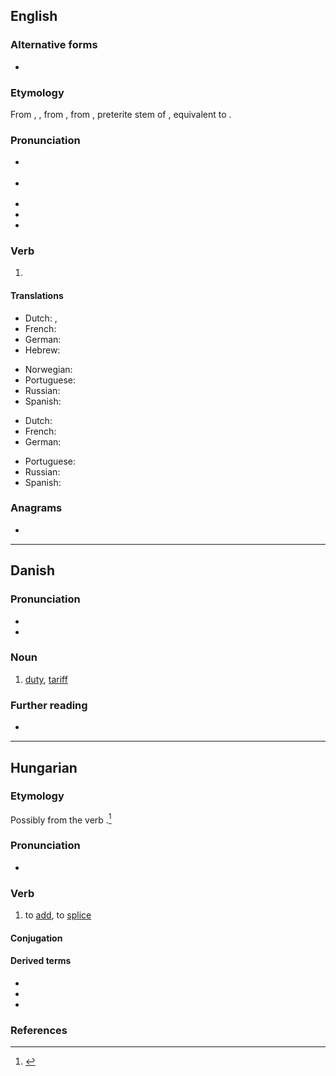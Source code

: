 ==English==

===Alternative forms===
* {{l|en|tol'}}

===Etymology===
From {{inh|en|enm|tolde}}, {{m|enm|talde|pos=first and third person singular preterite}}, from {{inh|en|ang|tealde|pos=first and third person singular preterite}}, from {{der|en|gem-pro|*talid-}}, preterite stem of {{der|en|gem-pro|*taljaną||to count; tell}}, equivalent to {{suffix|en|tell|ed|nocat=1}}.

===Pronunciation===
* {{a|RP}} {{IPA|/təʊld/|/tɔʊld/|lang=en}}
* {{a|US}} {{IPA|/toʊld/|lang=en}}
* {{audio|en-us-told.ogg|Audio (US)|lang=en}}
* {{rhymes|əʊld|lang=en}}
* {{homophones|lang=en|tolled}}

===Verb===
{{head|en|verb form}}

# {{en-past of|tell}}

====Translations====
{{trans-top|simple past tense}}
* Dutch: {{t+|nl|vertelde}}, {{t+|nl|vertelden}}
* French: {{t+|fr|dit|alt=a dit}}
* German: {{t+|de|sagte}}
* Hebrew: {{t|he|לספר|sc=Hebr}}
{{trans-mid}}
* Norwegian: {{t+|no|fortalte}}
* Portuguese: {{t+|pt|disse}}
* Russian: {{t+|ru|сказа́л}}
* Spanish: {{t+|es|dijo}}
{{trans-bottom}}

{{trans-top|past participle}}
* Dutch: {{t+|nl|verteld}}
* French: {{t+|fr|dit}}
* German: {{t+|de|gesagt}}
{{trans-mid}}
* Portuguese: {{t+|pt|dito}}
* Russian: {{t+|ru|сказа́вший}}
* Spanish: {{t+|es|dicho}}
{{trans-bottom}}

===Anagrams===
* {{anagrams|en|dolt}}

----

==Danish==

===Pronunciation===
* {{IPA|/tɔl/|[tˢʌlˀ]|lang=da}}
* {{homophones|tolv|lang=da}}

===Noun===
{{da-noun|en|-}}

# [[duty]], [[tariff]] {{gloss|tax placed on imports or exports}}

===Further reading===
* {{pedialite|lang=da}}

----

==Hungarian==

===Etymology===
Possibly from the verb {{af|hu|tol|-d|t2=frequentative suffix|pos=verb}}.<ref>{{R:Zaicz 2006}}</ref>

===Pronunciation===
* {{hu-IPA}}

===Verb===
{{hu-verb}}

# {{lb|hu|transitive}} to [[add]], to [[splice]]

====Conjugation====
{{hu-conj-ok|to|l|d}}

====Derived terms====
* {{l|hu|toldalék}}
* {{l|hu|toldás}}
* {{l|hu|toldoz}}
{{hu-verbpref|told|ki|meg}}

===References===
<references/>
